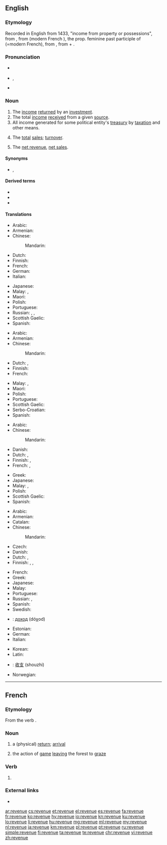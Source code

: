 ==English==

===Etymology===
{{PIE root|en|gʷem}}
Recorded in English from 1433, "income from property or possessions", from {{etyl|frm|en}} {{m|frm|revenue}}, from {{etyl|fro|en}} {{m|fro|||a return}} (modern French {{m|fr|revenu}}), the prop. feminine past participle of {{m|fro|revenir||come back}} (=modern French), from {{etyl|la|en}} {{m|la|revenire||to return, come back}}, from {{m|la|re-||back}} + {{m|la|venire||to come}}.

===Pronunciation===
* {{a|RP}} {{IPA|/ˈɹɛvənjuː/|lang=en}}
* {{a|GenAm}} {{IPA|/ˈɹɛvənju/|lang=en}}, {{IPA|/ˈɹɛvənu/|lang=en}}
* {{audio|en-us-revenue.ogg|Audio (US)|lang=en}}

===Noun===
{{wikipedia}}
{{en-noun|~}}

# The [[income]] [[return]]ed by an [[investment]].
# The total [[income]] [[receive]]d from a given [[source]].
# All income generated for some political entity's [[treasury]] by [[taxation]] and other means.
# {{lb|en|accounting}} The [[total]] [[sales]]; [[turnover]].
# {{lb|en|accounting}} The [[net revenue]], [[net sales]].

====Synonyms====
* {{sense|accounting}} {{l|en|net sales}}, {{l|en|turnover}}

====Derived terms====
* {{l|en|revenuer}}
* {{l|en|revenue stamp}}
* {{l|en|revenue cutter}}

====Translations====
{{trans-top|income from an investment}}
* Arabic: {{t-needed|ar}}
* Armenian: {{t+|hy|եկամուտ}}
* Chinese:
*: Mandarin: {{t+|cmn|收入|tr=shōurù|sc=Hani}}
* Dutch: {{t+|nl|opbrengst|f}}
* Finnish: {{t+|fi|tuotto}}
* French: {{t+|fr|revenu|m}}
* German: {{t+|de|Einnahme|alt=Einnahmen|f-p}}
* Italian: {{t+|it|reddito}}
{{trans-mid}}
* Japanese: {{t|ja|収入|tr=しゅうにゅう, shūnyū|sc=Jpan}}
* Malay: {{t+|ms|hasil}}, {{t|ms|pendapatan}}
* Maori: {{t|mi|moni whiwhi}}
* Polish: {{t+|pl|dochód|m}}
* Portuguese: {{t+|pt|retorno|m}}
* Russian: {{t+|ru|дохо́д|m}}, {{t+|ru|поступле́ние|n}}, {{t+|ru|вы́ручка|f}}
* Scottish Gaelic: {{t|gd|teachd-a-steach|m}}
* Spanish: {{t+|es|retorno}}
{{trans-bottom}}

{{trans-top|total income from a given source}}
* Arabic: {{t-needed|ar}}
* Armenian: {{t+|hy|եկամուտ}}
* Chinese:
*: Mandarin: {{t-needed|cmn}}
* Dutch: {{t+|nl|inkomen|n}}, {{t+|nl|inkomsten|p}}
* Finnish: {{t+|fi|tulo}}
* French: {{t+|fr|revenu|m}}
{{trans-mid}}
* Malay: {{t+|ms|hasil}}, {{t|ms|pendapatan}}
* Maori: {{t|mi|moni whiwhi}}
* Polish: {{t+|pl|dochód|m}}
* Portuguese: {{t+|pt|renda|f}}
* Scottish Gaelic: {{t|gd|teachd-a-steach|m}}
* Serbo-Croatian: {{t+|sh|prihod|m}}
* Spanish: {{t+|es|renta|f}}
{{trans-bottom}}

{{trans-top|all income for some treasury by taxation e.a.}}
* Arabic: {{t-needed|ar}}
* Chinese:
*: Mandarin: {{t-needed|cmn}}
* Danish: {{t|da|skatteindtægt|c}}
* Dutch: {{t|nl|staatsinkomsten|p}}, {{t|nl|overheidsinkomsten|p}}
* Finnish: {{t|fi|verokertymä}}, {{t|fi|kokonaistulot|p}}
* French: {{t+|fr|revenu|m}}, {{t+|fr|revenus|m-p}}
{{trans-mid}}
* Greek: {{t+|el|εισόδημα|n}}
* Japanese: {{t|ja|歳入|tr=さいにゅう, sainyū}}
* Malay: {{t+|ms|hasil}}, {{t|ms|pendapatan}}
* Polish: {{t+|pl|dochód|m}}
* Scottish Gaelic: {{t|gd|teachd-a-steach|m}}
* Spanish: {{t+|es|recaudación|f}}
{{trans-bottom}}

{{trans-top|turnover, total sales}}
* Arabic: {{t-needed|ar}}
* Armenian: {{t+|hy|շրջանառություն}}
* Catalan: {{t|ca|rèdit}}
* Chinese:
*: Mandarin: {{t-needed|cmn}}
* Czech: {{t|cs|výnos|m}}
* Danish: {{t|da|indtægt|c}}
* Dutch: {{t+|nl|omzet|m}}, {{t+|nl|zakencijfer|n}}
* Finnish: {{t+|fi|tulot}}, {{t+|fi|liikevaihto}}, {{t|fi|myyntitulo}}
{{trans-mid}}
* French: {{t+|fr|revenu|m}}
* Greek: {{t+|el|εισόδημα|n}}
* Japanese: {{t+|ja|収益|tr=しゅうえき, shūeki}}
* Malay: {{t+|ms|hasil}}
* Portuguese: {{t+|pt|receita|f}}
* Russian: {{t+|ru|дохо́д|m}}, {{t+|ru|вы́ручка|f}}
* Spanish: {{t+|es|rédito}}
* Swedish: {{t+|sv|omsättning|alt=omsättningen}}
{{trans-bottom}}

{{trans-see|net sales}}

{{checktrans-top}}
* {{ttbc|bg}}: [[доход]] (dóχod) {{g|m}}
* Estonian: {{t-check|et|tulu}}
* German: {{t-check|de|Einkommen|n}}
* Italian: {{t-check|it|reddito}}
{{trans-mid}}
* Korean: {{t-check|ko|수익}}
* Latin: {{t-check|la|vectigal}}
* {{ttbc|cmn}}: [[收支]] (shouzhi)
* Norwegian: {{t-check|no|inntekt}}
{{trans-bottom}}

----

==French==

===Etymology===
From the verb {{m|fr|revenir}}.

===Noun===
{{fr-noun|f}}

# a (physical) [[return]]; [[arrival]]
# {{lb|fr|hunting}} the action of [[game]] [[leaving]] the forest to [[graze]]

===Verb===
{{head|fr|past participle form|g=f}}

# {{feminine singular past participle of|revenir|lang=fr|nocat=1}}

===External links===
* {{R:TLFi}}

[[ar:revenue]]
[[cs:revenue]]
[[et:revenue]]
[[el:revenue]]
[[es:revenue]]
[[fa:revenue]]
[[fr:revenue]]
[[ko:revenue]]
[[hy:revenue]]
[[io:revenue]]
[[kn:revenue]]
[[ku:revenue]]
[[lo:revenue]]
[[li:revenue]]
[[hu:revenue]]
[[mg:revenue]]
[[ml:revenue]]
[[my:revenue]]
[[nl:revenue]]
[[ja:revenue]]
[[km:revenue]]
[[pl:revenue]]
[[pt:revenue]]
[[ru:revenue]]
[[simple:revenue]]
[[fi:revenue]]
[[ta:revenue]]
[[te:revenue]]
[[chr:revenue]]
[[vi:revenue]]
[[zh:revenue]]